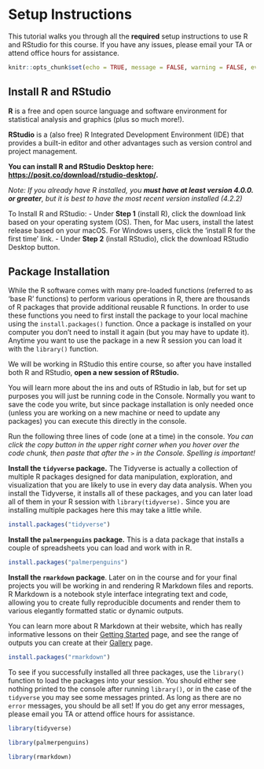 # Setup Instructions

This tutorial walks you through all the **required** setup instructions to use R and RStudio for this course. If you have any issues, please email your TA or attend office hours for assistance.

```r
knitr::opts_chunk$set(echo = TRUE, message = FALSE, warning = FALSE, eval = FALSE)
```

## Install R and RStudio

**R** is a free and open source language and software environment for statistical analysis and graphics (plus so much more!). 

**RStudio** is a (also free) R Integrated Development Environment (IDE) that provides a built-in editor and other advantages such as version control and project management. 

**You can install R and RStudio Desktop here: <https://posit.co/download/rstudio-desktop/>.**

*Note: If you already have R installed, you **must have at least version 4.0.0. or greater**, but it is best to have the most recent version installed (4.2.2)*

To Install R and RStudio:
-   Under **Step 1** (install R), click the download link based on your operating system (OS). Then, for Mac users, install the latest release based on your macOS. For Windows users, click the 'install R for the first time' link.
-   Under **Step 2** (install RStudio), click the download RStudio Desktop button.

## Package Installation

While the R software comes with many pre-loaded functions (referred to as 'base R' functions) to perform various operations in R, there are thousands of R packages that provide additional reusable R functions. In order to use these functions you need to first install the package to your local machine using the `install.packages()` function. Once a package is installed on your computer you don't need to install it again (but you may have to update it). Anytime you want to use the package in a new R session you can load it with the `library()` function.

We will be working in RStudio this entire course, so after you have installed both R and RStudio, **open a new session of RStudio.**

You will learn more about the ins and outs of RStudio in lab, but for set up purposes you will just be running code in the Console. Normally you want to save the code you write, but since package installation is only needed once (unless you are working on a new machine or need to update any packages) you can execute this directly in the console.

Run the following three lines of code (one at a time) in the console. *You can click the copy button in the upper right corner when you hover over the code chunk, then paste that after the `>` in the Console. Spelling is important!*

**Install the `tidyverse` package.** The Tidyverse is actually a collection of multiple R packages designed for data manipulation, exploration, and visualization that you are likely to use in every day data analysis. When you install the Tidyverse, it installs all of these packages, and you can later load all of them in your R session with `library(tidyverse).` Since you are installing multiple packages here this may take a little while.

```r
install.packages("tidyverse")
```

**Install the `palmerpenguins` package.** This is a data package that installs a couple of spreadsheets you can load and work with in R.

```r
install.packages("palmerpenguins")
```

**Install the `rmarkdown` package**. Later on in the course and for your final projects you will be working in and rendering R Markdown files and reports. R Markdown is a notebook style interface integrating text and code, allowing you to create fully reproducible documents and render them to various elegantly formatted static or dynamic outputs.

You can learn more about R Markdown at their website, which has really informative lessons on their [Getting Started](https://rmarkdown.rstudio.com/lesson-1.html) page, and see the range of outputs you can create at their [Gallery](https://rmarkdown.rstudio.com/gallery.html) page.

```r
install.packages("rmarkdown")
```

To see if you successfully installed all three packages, use the `library()` function to load the packages into your session. You should either see nothing printed to the console after running `library()`, or in the case of the `tidyverse` you may see some messages printed. As long as there are no `error` messages, you should be all set! If you do get any error messages, please email you TA or attend office hours for assistance.

```r
library(tidyverse)
```

```r
library(palmerpenguins)
```

```r
library(rmarkdown)
```
